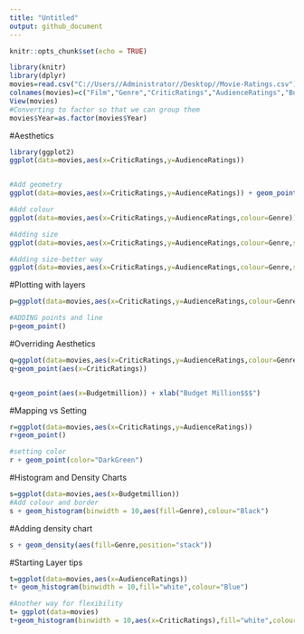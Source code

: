 ---
title: "Untitled"
output: github_document
---

```{r setup, include=FALSE}
knitr::opts_chunk$set(echo = TRUE)
```

```{r}
library(knitr)
library(dplyr)
movies=read.csv("C://Users//Administrator//Desktop//Movie-Ratings.csv")
colnames(movies)=c("Film","Genre","CriticRatings","AudienceRatings","Budgetmillion","Year")
View(movies)
#Converting to factor so that we can group them
movies$Year=as.factor(movies$Year)

```
#Aesthetics
```{r}
library(ggplot2)
ggplot(data=movies,aes(x=CriticRatings,y=AudienceRatings))


#Add geometry
ggplot(data=movies,aes(x=CriticRatings,y=AudienceRatings)) + geom_point()

#Add colour
ggplot(data=movies,aes(x=CriticRatings,y=AudienceRatings,colour=Genre)) + geom_point()

#Adding size
ggplot(data=movies,aes(x=CriticRatings,y=AudienceRatings,colour=Genre,size=Genre)) + geom_point()

#Adding size-better way
ggplot(data=movies,aes(x=CriticRatings,y=AudienceRatings,colour=Genre,size=Budgetmillion)) + geom_point()

```

#Plotting with layers

```{r}
p=ggplot(data=movies,aes(x=CriticRatings,y=AudienceRatings,colour=Genre,size=Budgetmillion)) + geom_point()

#ADDING points and line
p+geom_point()

```
#Overriding Aesthetics
```{r}
q=ggplot(data=movies,aes(x=CriticRatings,y=AudienceRatings,colour=Genre,size=Budgetmillion))
q+geom_point(aes(x=CriticRatings))


q+geom_point(aes(x=Budgetmillion)) + xlab("Budget Million$$$") 

```
#Mapping vs Setting
```{r}
r=ggplot(data=movies,aes(x=CriticRatings,y=AudienceRatings))
r+geom_point()

#setting color
r + geom_point(color="DarkGreen")
```

#Histogram and Density Charts
```{r}
s=ggplot(data=movies,aes(x=Budgetmillion))
#Add colour and border
s + geom_histogram(binwidth = 10,aes(fill=Genre),colour="Black")
```

#Adding density chart
```{r}
s + geom_density(aes(fill=Genre,position="stack"))
````
`
`#Starting Layer tips
```{r}
t=ggplot(data=movies,aes(x=AudienceRatings))
t+ geom_histogram(binwidth = 10,fill="white",colour="Blue")

#Another way for flexibility
t= ggplot(data=movies)
t+geom_histogram(binwidth = 10,aes(x=CriticRatings),fill="white",colour="blue")
```


